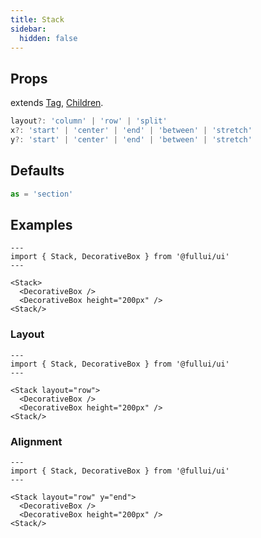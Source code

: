 ```yaml
---
title: Stack
sidebar: 
  hidden: false
---
```


## Props
extends [Tag](/foundation/tag), [Children](/utility/children).

```ts
layout?: 'column' | 'row' | 'split'
x?: 'start' | 'center' | 'end' | 'between' | 'stretch'
y?: 'start' | 'center' | 'end' | 'between' | 'stretch'
```

## Defaults
```ts
as = 'section'
```

## Examples

```astro live
---
import { Stack, DecorativeBox } from '@fullui/ui'
---

<Stack>
  <DecorativeBox />
  <DecorativeBox height="200px" />
<Stack/>
```

### Layout
```astro live
---
import { Stack, DecorativeBox } from '@fullui/ui'
---

<Stack layout="row">
  <DecorativeBox />
  <DecorativeBox height="200px" />
<Stack/>
```

### Alignment
```astro live
---
import { Stack, DecorativeBox } from '@fullui/ui'
---

<Stack layout="row" y="end">
  <DecorativeBox />
  <DecorativeBox height="200px" />
<Stack/>
```